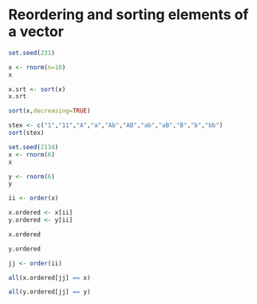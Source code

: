 # Reordering and sorting elements of a vector

```r
set.seed(231)
```

```r
x <- rnorm(n=10)
x
```

```r
x.srt <- sort(x)
x.srt
```

```r
sort(x,decreasing=TRUE)
```

```r
stex <- c("1","11","A","a","Ab","AB","ab","aB","B","b","bb")
sort(stex)
```

```r
set.seed(2134)
x <- rnorm(6)
x
```

```r
y <- rnorm(6)
y
```

```r
ii <- order(x)
```

```r
x.ordered <- x[ii]
y.ordered <- y[ii]
```

```r
x.ordered
```

```r
y.ordered
```

```r
jj <- order(ii)
```

```r
all(x.ordered[jj] == x)
```

```r
all(y.ordered[jj] == y)
```

